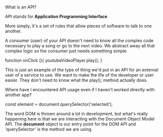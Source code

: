 What is an API?

API stands for **Application Programming Interface**

More simply, it's a set of rules that allow pieces of software to talk to one another.

A consumer (user) of your API doesn't need to know all the complex code necessary to play a song or go to the next video.
We abstract away all that complex logic so the consumer just needs something simple

function onClick (){
youtubeVideoPlayer.play();
}

This is just an example of the type of thing we'd put in an API for an external user of a service to use.
We want to make the life of the developer or user easier. They don't need to know what the play(); method actually does.

Where have I encountered API usage even if I haven't worked directly with another app?

const element = document.querySelector('selected');

The word DOM is thrown around a lot in development, but what's really happening here is that we are interacting with the Document Object Model API.
The **document** object is our entry point for the DOM API and 'querySelector' is the method we are using.
